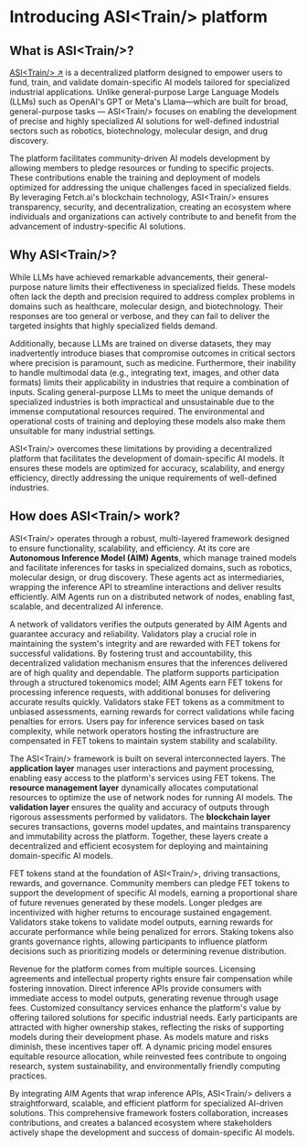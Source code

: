 # Introducing ASI\<Train/> platform

## What is ASI\<Train/>?

[ASI\<Train/> ↗️](https://train.fetch.ai/home) is a decentralized platform designed to empower users to fund, train, and validate domain-specific AI models tailored for specialized industrial applications. Unlike general-purpose Large Language Models (LLMs) such as OpenAI's GPT or Meta's Llama—which are built for broad, general-purpose tasks — ASI\<Train/> focuses on enabling the development of precise and highly specialized AI solutions for well-defined industrial sectors such as robotics, biotechnology, molecular design, and drug discovery.

The platform facilitates community-driven AI models development by allowing members to pledge resources or funding to specific projects. These contributions enable the training and deployment of models optimized for addressing the unique challenges faced in specialized fields. By leveraging Fetch.ai's blockchain technology, ASI\<Train/> ensures transparency, security, and decentralization, creating an ecosystem where individuals and organizations can actively contribute to and benefit from the advancement of industry-specific AI solutions.

## Why ASI\<Train/>?

While LLMs have achieved remarkable advancements, their general-purpose nature limits their effectiveness in specialized fields. These models often lack the depth and precision required to address complex problems in domains such as healthcare, molecular design, and biotechnology. Their responses are too general or verbose, and they can fail to deliver the targeted insights that highly specialized fields demand.

Additionally, because LLMs are trained on diverse datasets, they may inadvertently introduce biases that compromise outcomes in critical sectors where precision is paramount, such as medicine. Furthermore, their inability to handle multimodal data (e.g., integrating text, images, and other data formats) limits their applicability in industries that require a combination of inputs.
Scaling general-purpose LLMs to meet the unique demands of specialized industries is both impractical and unsustainable due to the immense computational resources required. The environmental and operational costs of training and deploying these models also make them unsuitable for many industrial settings.

ASI\<Train/> overcomes these limitations by providing a decentralized platform that facilitates the development of domain-specific AI models. It ensures these models are optimized for accuracy, scalability, and energy efficiency, directly addressing the unique requirements of well-defined industries.

## How does ASI\<Train/> work?

ASI\<Train/> operates through a robust, multi-layered framework designed to ensure functionality, scalability, and efficiency. At its core are **Autonomous Inference Model (AIM) Agents**, which manage trained models and facilitate inferences for tasks in specialized domains, such as robotics, molecular design, or drug discovery. These agents act as intermediaries, wrapping the inference API to streamline interactions and deliver results efficiently. AIM Agents run on a distributed network of nodes, enabling fast, scalable, and decentralized AI inference.

A network of validators verifies the outputs generated by AIM Agents and guarantee accuracy and reliability. Validators play a crucial role in maintaining the system's integrity and are rewarded with FET tokens for successful validations. By fostering trust and accountability, this decentralized validation mechanism ensures that the inferences delivered are of high quality and dependable.
The platform supports participation through a structured tokenomics model; AIM Agents earn FET tokens for processing inference requests, with additional bonuses for delivering accurate results quickly. Validators stake FET tokens as a commitment to unbiased assessments, earning rewards for correct validations while facing penalties for errors. Users pay for inference services based on task complexity, while network operators hosting the infrastructure are compensated in FET tokens to maintain system stability and scalability.

The ASI\<Train/> framework is built on several interconnected layers. The **application layer** manages user interactions and payment processing, enabling easy access to the platform's services using FET tokens. The **resource management layer** dynamically allocates computational resources to optimize the use of network nodes for running AI models. The **validation layer** ensures the quality and accuracy of outputs through rigorous assessments performed by validators. The **blockchain layer** secures transactions, governs model updates, and maintains transparency and immutability across the platform. Together, these layers create a decentralized and efficient ecosystem for deploying and maintaining domain-specific AI models.

FET tokens stand at the foundation of ASI\<Train/>, driving transactions, rewards, and governance. Community members can pledge FET tokens to support the development of specific AI models, earning a proportional share of future revenues generated by these models. Longer pledges are incentivized with higher returns to encourage sustained engagement. Validators stake tokens to validate model outputs, earning rewards for accurate performance while being penalized for errors. Staking tokens also grants governance rights, allowing participants to influence platform decisions such as prioritizing models or determining revenue distribution.

Revenue for the platform comes from multiple sources. Licensing agreements and intellectual property rights ensure fair compensation while fostering innovation. Direct inference APIs provide consumers with immediate access to model outputs, generating revenue through usage fees. Customized consultancy services enhance the platform's value by offering tailored solutions for specific industrial needs. Early participants are attracted with higher ownership stakes, reflecting the risks of supporting models during their development phase. As models mature and risks diminish, these incentives taper off. A dynamic pricing model ensures equitable resource allocation, while reinvested fees contribute to ongoing research, system sustainability, and environmentally friendly computing practices.

By integrating AIM Agents that wrap inference APIs, ASI\<Train/> delivers a straightforward, scalable, and efficient platform for specialized AI-driven solutions. This comprehensive framework fosters collaboration, increases contributions, and creates a balanced ecosystem where stakeholders actively shape the development and success of domain-specific AI models.
